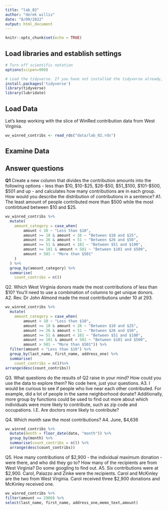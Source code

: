 ```yaml
---
title: "lab_02"
author: "derek willis"
date: "8/09/2022"
output: html_document
---
```


```r
knitr::opts_chunk$set(echo = TRUE)
```

## Load libraries and establish settings
```r
# Turn off scientific notation
options(scipen=999)

# Load the tidyverse. If you have not installed the tidyverse already, remove the # from the next line and run it first.  
install.packages('tidyverse')
library(tidyverse)
library(lubridate)
```

## Load Data

Let's keep working with the slice of WinRed contribution data from West Virginia.  

```r
wv_winred_contribs <- read_rds("data/lab_02.rds")
```

## Examine Data

## Answer questions

**Q1** Create a new column that divides the contribution amounts into the following options - less than $10, $10-$25, $26-$50, $51_$100, $101-$500, $501 and up - and calculates how many contributions are in each group. How would you describe the distribution of contributions in a sentence?
A1. The least amount of people contributed more than $500 while the most contirbtued between $10 and $25. 



```r
wv_winred_contribs %>%
  mutate(
    amount_category = case_when(
        amount < 10 ~ "Less than $10",
        amount >= 10 & amount < 26 ~ "Between $10 and $25",
        amount >= 26 & amount < 51 ~ "Between $26 and $50",
        amount >= 51 & amount < 101 ~ "Between $51 and $100",
        amount >= 101 & amount < 501 ~ "Between $101 and $500",
        amount > 501 ~ "More than $501"
    )
  ) %>%
  group_by(amount_category) %>%
  summarise(
    count_contribs = n())
```

Q2. Which West Virginia donors made the most contributions of less than $10? You'll need to use a combination of columns to get unique donors.  
A2. Rev. Dr John Almond made the most contributions under 10 at 293.

```r
wv_winred_contribs %>%
  mutate(
    amount_category = case_when(
        amount < 10 ~ "Less than $10",
        amount >= 10 & amount < 26 ~ "Between $10 and $25",
        amount >= 26 & amount < 51 ~ "Between $26 and $50",
        amount >= 51 & amount < 101 ~ "Between $51 and $100",
        amount >= 101 & amount < 501 ~ "Between $101 and $500",
        amount > 501 ~ "More than $501")) %>%
  filter(amount < "Less than $10") %>% 
  group_by(last_name, first_name, address_one) %>%
  summarise(
    count_contribs = n())%>%
arrange(desc(count_contribs))
```

Q3. What questions do the results of Q2 raise in your mind? How could you use the data to explore them? No code here, just your questions.
A3. I would be curious to see if people who live near each other contributed. For example, did a lot of people in the same neighborhood donate? Additionally, more group by functions could be used to find out more about which individuals were more likely to contribute, such as zip code and occupations. I.E. Are doctors more likely to contribute?

Q4. Which month saw the most contributions?
A4. June, $4,636

```r
wv_winred_contribs %>%
  mutate(month = floor_date(date, "month")) %>%
  group_by(month) %>%
  summarise(count_contribs = n()) %>%
  arrange(desc(count_contribs))
```

Q5. How many contributions of $2,900 - the individual maximum donation - were there, and who did they go to? How many of the recipients are from West Virginia? Do some googling to find out.
A5. Six contributions were at $2,900. Carol, Palazzo and Zinke were the recipients. Carol and McKinley are the two from West Virginia. Carol received three $2,900 donations and McKinley received one. 

```r
wv_winred_contribs %>% 
filter(amount == 2900) %>% 
select(last_name, first_name, address_one,memo_text,amount)
```

